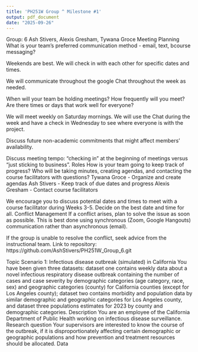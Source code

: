 ```yaml
---
title: 'PH251W Group ^ Milestone #1'
output: pdf_document
date: "2025-09-26"
---
```

Group: 6
Ash Stivers, Alexis Gresham, Tywana Groce
Meeting Planning
What is your team's preferred communication method - email, text, bcourse messaging? 


Weekends are best. We will check in with each other for specific dates and times. 


We will communicate throughout the google Chat throughout the week as needed. 


When will your team be holding meetings? How frequently will you meet? Are there times or days that work well for everyone?


We will meet weekly on Saturday mornings. We will use the Chat during the week and have a check in Wednesday to see where everyone is with the project. 


Discuss future non-academic commitments that might affect members' availability. 


Discuss meeting tempo: “checking in” at the beginning of meetings versus “just sticking to business”.
Roles
How is your team going to keep track of progress? Who will be taking minutes, creating agendas, and contacting the course facilitators with questions?
Tywana Groce - Organize and create agendas
Ash Stivers - Keep track of due dates and progress
Alexis Gresham - Contact course facilitators


We encourage you to discuss potential dates and times to meet with a course facilitator during Weeks 3-5. Decide on the best date and time for all.
Conflict Management
If a conflict arises, plan to solve the issue as soon as possible. This is best done using synchronous (Zoom, Google Hangouts) communication rather than asynchronous (email).


If the group is unable to resolve the conflict, seek advice from the instructional team. 
Link to repository: https://github.com/AshStivers/PH251W_Group_6.git 

Topic
Scenario 1: Infectious disease outbreak (simulated) in California
You have been given three datasets: dataset one contains weekly data about a novel infectious respiratory disease outbreak containing the number of cases and case severity by demographic categories (age category, race, sex) and geographic categories (county) for California counties (except for Los Angeles county); dataset two contains morbidity and population data by similar demographic and geographic categories for Los Angeles county, and dataset three populations estimates for 2023 by county and demographic categories. 
Description
You are an employee of the California Department of Public Health working on infectious disease surveillance.
Research question
Your supervisors are interested to know the course of the outbreak, if it is disproportionately affecting certain demographic or geographic populations and how prevention and treatment resources should be allocated.
Data


